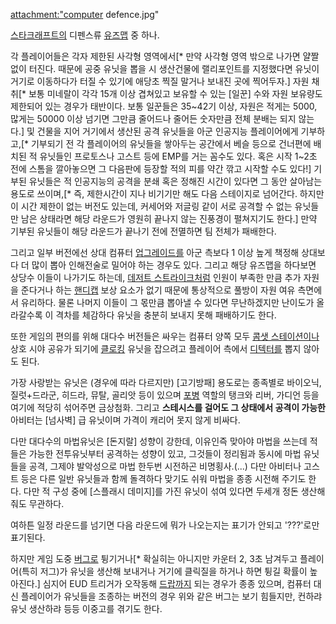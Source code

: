 attachment:"computer defence.jpg"

[[스타크래프트]]의 디펜스류 [[유즈맵]] 중 하나.

각 플레이어들은 각자 제한된 사각형 영역에서[* 만약 사각형 영역 밖으로 나가면 얄짤없이 터진다. 때문에 공중 유닛을 뽑을 시 생산건물에 랠리포인트를 지정했다면 유닛이 거기로 이동하다가 터질 수 있기에 애당초 찍질 말거나 보내진 곳에 찍어두자.] 자원 채취[* 보통 미네랄이 각각 15개 이상 겹쳐있고 보유할 수 있는 [일꾼] 수와 자원 보유량도 제한되어 있는 경우가 태반이다. 보통 일꾼들은 35~42기 이상, 자원은 적게는 5000, 많게는 50000 이상 넘기면 그만큼 줄어드나 줄어든 숫자만큼 전체 분배는 되지 않는다.] 및 건물을 지어 거기에서 생산된 공격 유닛들을 아군 인공지능 플레이어에게 기부하고,[* 기부되기 전 각 플레이어의 유닛들을 쌓아두는 공간에서 베슬 등으로 건너편에 배치된 적 유닛들인 프로토스나 고스트 등에 EMP를 거는 꼼수도 있다. 혹은 시작 1~2초 전에 스톰을 깔아놓으면 그 다음판에 등장할 적의 피를 약간 깎고 시작할 수도 있다!] 기부된 유닛들은 적 인공지능의 공격을 분쇄 혹은 정해진 시간이 있다면 그 동안 살아남는 용도로 쓰이며,[* 즉, 제한시간이 지나 비기기만 해도 다음 스테이지로 넘어간다. 하지만 이 시간 제한이 없는 버전도 있는데, 커세어와 저글링 같이 서로 공격할 수 없는 유닛들만 남은 상태라면 해당 라운드가 영원히 끝나지 않는 진풍경이 펼쳐지기도 한다.] 만약 기부된 유닛들이 해당 라운드가 끝나기 전에 전멸하면 팀 전체가 패배한다.

그리고 일부 버전에선 상대 컴퓨터 [[업그레이드]]를 아군 측보다 1 이상 높게 책정해 상대보다 더 많이 뽑아 인해전술로 밀어야 하는 경우도 있다. 그리고 해당 유즈맵을 하다보면 상당수 이들이 나가기도 하는데, [[데저트 스트라이크]]처럼 인원이 부족한 만큼 추가 자원을 준다거나 하는 [[핸디캡]] 보상 요소가 없기 때문에 통상적으로 풀방이 자원 여유 측면에서 유리하다. 물론 나머지 이들이 그 몫만큼 뽑아낼 수 있다면 무난하겠지만 난이도가 올라갈수록 이 격차를 체감하다 유닛을 충분히 보내지 못해 패배하기도 한다.

또한 게임의 편의를 위해 대다수 버전들은 싸우는 컴퓨터 양쪽 모두 [[콤샛 스테이션]]이나 상호 시야 공유가 되기에 [[클로킹]] 유닛을 잡으려고 플레이어 측에서 [[디텍터]]를 뽑지 않아도 된다.

가장 사랑받는 유닛은 (경우에 따라 다르지만) [고기방패] 용도로는 종족별로 바이오닉, 질럿+드라군, 히드라, 뮤탈, 골리앗 등이 있으며 [[포병]] 역할의 탱크와 리버, 가디언 등을 여기에 적당히 섞어주면 금상첨화. 그리고 '''스테시스를 걸어도 그 상태에서 공격이 가능한''' 아비터는 [넘사벽] 급 유닛이며 가격이 캐리어 못지 않게 비싸다.

다만 대다수의 마법유닛은 [돈지랄] 성향이 강한데, 이유인즉 맞아야 마법을 쓰는데 적들은 가능한 전투유닛부터 공격하는 성향이 있고, 그것들이 정리됨과 동시에 마법 유닛들을 공격, 그제야 발악성으로 마법 한두번 시전하곤 비명횡사.(...) 다만 아비터나 고스트 등은 다른 일반 유닛들과 함께 돌격하다 맞기도 쉬워 마법을 종종 시전해 주기도 한다. 다만 적 구성 중에 [스플래시 데미지]를 가진 유닛이 섞여 있다면 두세개 정돈 생산해 줘도 무관하다.

여하튼 일정 라운드를 넘기면 다음 라운드에 뭐가 나오는지는 표기가 안되고 '???'로만 표기된다.

하지만 게임 도중 [[버그]]로 튕기거나[* 확실히는 아니지만 카운터 2, 3초 남겨두고 플레이어(특히 저그)가 유닛을 생산해 보내거나 거기에 클릭질을 하거나 하면 튕길 확률이 높아진다.] 심지어 EUD 트리거가 오작동해 [[드랍]]까지 되는 경우가 종종 있으며, 컴퓨터 대신 플레이어가 유닛들을 조종하는 버전의 경우 위와 같은 버그는 보기 힘들지만, 컨하랴 유닛 생산하랴 등등 이중고를 겪기도 한다.
